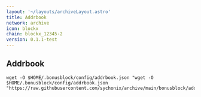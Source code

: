 ```yaml
---
layout: '~/layouts/archiveLayout.astro'
title: Addrbook
network: archive
icon: blockx
chain: blockx_12345-2
version: 0.1.1-test
---
```

## Addrbook

```
wget -O $HOME/.bonusblock/config/addrbook.json "wget -O $HOME/.bonusblock/config/addrbook.json "https://raw.githubusercontent.com/sychonix/archive/main/bonusblock/addrbook.json"
```
